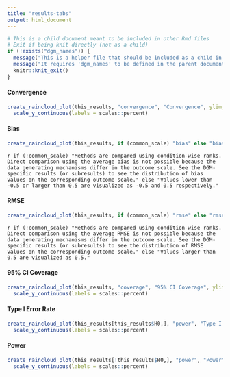 ```yaml
---
title: "results-tabs"
output: html_document
---
```


```r
# This is a child document meant to be included in other Rmd files
# Exit if being knit directly (not as a child)
if (!exists("dgm_names")) {
  message("This is a helper file that should be included as a child in other Rmd documents.")
  message("It requires 'dgm_names' to be defined in the parent document.")
  knitr::knit_exit()
}
```


#### Convergence

```r
create_raincloud_plot(this_results, "convergence", "Convergence", ylim_range = c(0, 1)) +
  scale_y_continuous(labels = scales::percent)
```

#### Bias

```r
create_raincloud_plot(this_results, if (common_scale) "bias" else "bias_rank", if (common_scale) "Bias" else "Rank(Bias)" , ylim_range = if (common_scale) c(-0.5, 0.5), reference_line = if (common_scale) 0)
```

`r if (!common_scale) "Methods are compared using condition-wise ranks. Direct comparison using the average bias is not possible because the data generating mechanisms differ in the outcome scale. See the DGM-specific results (or subresults) to see the distribution of bias values on the corresponding outcome scale." else "Values lower than -0.5 or larger than 0.5 are visualized as -0.5 and 0.5 respectively."`

#### RMSE

```r
create_raincloud_plot(this_results, if (common_scale) "rmse" else "rmse_rank",  if (common_scale) "RMSE" else "Rank(RMSE)", ylim_range = if (common_scale) c(0, 0.5), reference_line = if (common_scale) 0)
```

`r if (!common_scale) "Methods are compared using condition-wise ranks. Direct comparison using the average RMSE is not possible because the data generating mechanisms differ in the outcome scale. See the DGM-specific results (or subresults) to see the distribution of RMSE values on the corresponding outcome scale." else "Values larger than 0.5 are visualized as 0.5."`

#### 95% CI Coverage

```r
create_raincloud_plot(this_results, "coverage", "95% CI Coverage", ylim_range = c(0, 1), reference_line = 0.95) +
  scale_y_continuous(labels = scales::percent)
```

#### Type I Error Rate

```r
create_raincloud_plot(this_results[this_results$H0,], "power", "Type I Error Rate", ylim_range = c(0, 1), reference_line = 0.05) +
  scale_y_continuous(labels = scales::percent)
```

#### Power

```r
create_raincloud_plot(this_results[!this_results$H0,], "power", "Power", ylim_range = c(0, 1)) +
  scale_y_continuous(labels = scales::percent)
```
